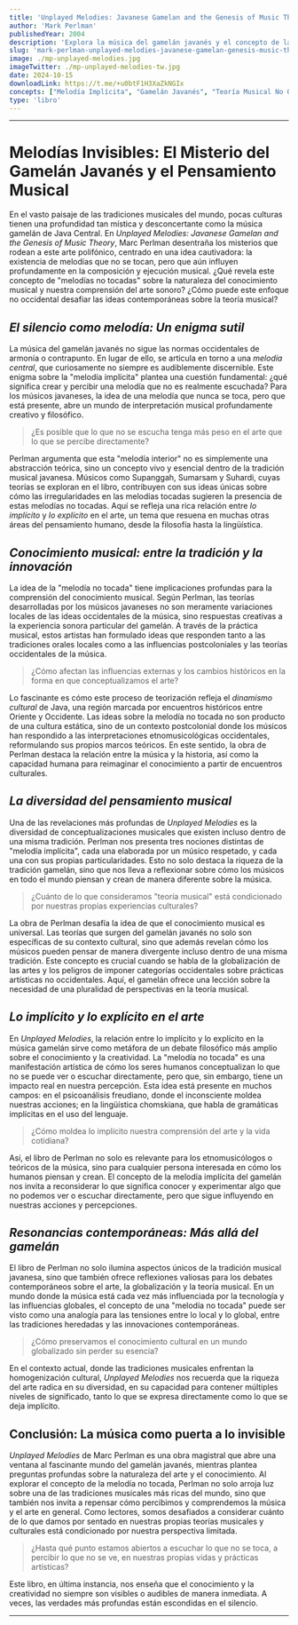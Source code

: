```yaml
---
title: 'Unplayed Melodies: Javanese Gamelan and the Genesis of Music Theory'
author: 'Mark Perlman'
publishedYear: 2004
description: 'Explora la música del gamelán javanés y el concepto de la melodía implícita, una reflexión sobre cómo lo inaudible influye en la teoría musical y la creatividad.'
slug: 'mark-perlman-unplayed-melodies-javanese-gamelan-genesis-music-theory'
image: ./mp-unplayed-melodies.jpg
imageTwitter: ./mp-unplayed-melodies-tw.jpg
date: 2024-10-15
downloadLink: https://t.me/+u0btF1H3XaZkNGIx
concepts: ["Melodía Implícita", "Gamelán Javanés", "Teoría Musical No Occidental", "Pensamiento Musical Creativo", "Polifonía Tradicional", "Marc Perlman", "Música"]
type: 'libro'
---
```


---

# **Melodías Invisibles: El Misterio del Gamelán Javanés y el Pensamiento Musical**

En el vasto paisaje de las tradiciones musicales del mundo, pocas culturas tienen una profundidad tan mística y desconcertante como la música gamelán de Java Central. En *Unplayed Melodies: Javanese Gamelan and the Genesis of Music Theory*, Marc Perlman desentraña los misterios que rodean a este arte polifónico, centrado en una idea cautivadora: la existencia de melodías que no se tocan, pero que aún influyen profundamente en la composición y ejecución musical. ¿Qué revela este concepto de "melodías no tocadas" sobre la naturaleza del conocimiento musical y nuestra comprensión del arte sonoro? ¿Cómo puede este enfoque no occidental desafiar las ideas contemporáneas sobre la teoría musical?

## _El silencio como melodía: Un enigma sutil_

La música del gamelán javanés no sigue las normas occidentales de armonía o contrapunto. En lugar de ello, se articula en torno a una *melodía central*, que curiosamente no siempre es audiblemente discernible. Este enigma sobre la "melodía implícita" plantea una cuestión fundamental: ¿qué significa crear y percibir una melodía que no es realmente escuchada? Para los músicos javaneses, la idea de una melodía que nunca se toca, pero que está presente, abre un mundo de interpretación musical profundamente creativo y filosófico.

> ¿Es posible que lo que no se escucha tenga más peso en el arte que lo que se percibe directamente?

Perlman argumenta que esta "melodía interior" no es simplemente una abstracción teórica, sino un concepto vivo y esencial dentro de la tradición musical javanesa. Músicos como Supanggah, Sumarsam y Suhardi, cuyas teorías se exploran en el libro, contribuyen con sus ideas únicas sobre cómo las irregularidades en las melodías tocadas sugieren la presencia de estas melodías no tocadas. Aquí se refleja una rica relación entre *lo implícito* y *lo explícito* en el arte, un tema que resuena en muchas otras áreas del pensamiento humano, desde la filosofía hasta la lingüística.

## _Conocimiento musical: entre la tradición y la innovación_

La idea de la "melodía no tocada" tiene implicaciones profundas para la comprensión del conocimiento musical. Según Perlman, las teorías desarrolladas por los músicos javaneses no son meramente variaciones locales de las ideas occidentales de la música, sino respuestas creativas a la experiencia sonora particular del gamelán. A través de la práctica musical, estos artistas han formulado ideas que responden tanto a las tradiciones orales locales como a las influencias postcoloniales y las teorías occidentales de la música.

> ¿Cómo afectan las influencias externas y los cambios históricos en la forma en que conceptualizamos el arte?

Lo fascinante es cómo este proceso de teorización refleja el *dinamismo cultural* de Java, una región marcada por encuentros históricos entre Oriente y Occidente. Las ideas sobre la melodía no tocada no son producto de una cultura estática, sino de un contexto postcolonial donde los músicos han respondido a las interpretaciones etnomusicológicas occidentales, reformulando sus propios marcos teóricos. En este sentido, la obra de Perlman destaca la relación entre la música y la historia, así como la capacidad humana para reimaginar el conocimiento a partir de encuentros culturales.

## _La diversidad del pensamiento musical_

Una de las revelaciones más profundas de *Unplayed Melodies* es la diversidad de conceptualizaciones musicales que existen incluso dentro de una misma tradición. Perlman nos presenta tres nociones distintas de "melodía implícita", cada una elaborada por un músico respetado, y cada una con sus propias particularidades. Esto no solo destaca la riqueza de la tradición gamelán, sino que nos lleva a reflexionar sobre cómo los músicos en todo el mundo piensan y crean de manera diferente sobre la música.

> ¿Cuánto de lo que consideramos "teoría musical" está condicionado por nuestras propias experiencias culturales?

La obra de Perlman desafía la idea de que el conocimiento musical es universal. Las teorías que surgen del gamelán javanés no solo son específicas de su contexto cultural, sino que además revelan cómo los músicos pueden pensar de manera divergente incluso dentro de una misma tradición. Este concepto es crucial cuando se habla de la globalización de las artes y los peligros de imponer categorías occidentales sobre prácticas artísticas no occidentales. Aquí, el gamelán ofrece una lección sobre la necesidad de una pluralidad de perspectivas en la teoría musical.

## _Lo implícito y lo explícito en el arte_

En *Unplayed Melodies*, la relación entre lo implícito y lo explícito en la música gamelán sirve como metáfora de un debate filosófico más amplio sobre el conocimiento y la creatividad. La "melodía no tocada" es una manifestación artística de cómo los seres humanos conceptualizan lo que no se puede ver o escuchar directamente, pero que, sin embargo, tiene un impacto real en nuestra percepción. Esta idea está presente en muchos campos: en el psicoanálisis freudiano, donde el inconsciente moldea nuestras acciones; en la lingüística chomskiana, que habla de gramáticas implícitas en el uso del lenguaje.

> ¿Cómo moldea lo implícito nuestra comprensión del arte y la vida cotidiana?

Así, el libro de Perlman no solo es relevante para los etnomusicólogos o teóricos de la música, sino para cualquier persona interesada en cómo los humanos piensan y crean. El concepto de la melodía implícita del gamelán nos invita a reconsiderar lo que significa conocer y experimentar algo que no podemos ver o escuchar directamente, pero que sigue influyendo en nuestras acciones y percepciones.

## _Resonancias contemporáneas: Más allá del gamelán_

El libro de Perlman no solo ilumina aspectos únicos de la tradición musical javanesa, sino que también ofrece reflexiones valiosas para los debates contemporáneos sobre el arte, la globalización y la teoría musical. En un mundo donde la música está cada vez más influenciada por la tecnología y las influencias globales, el concepto de una "melodía no tocada" puede ser visto como una analogía para las tensiones entre lo local y lo global, entre las tradiciones heredadas y las innovaciones contemporáneas.

> ¿Cómo preservamos el conocimiento cultural en un mundo globalizado sin perder su esencia?

En el contexto actual, donde las tradiciones musicales enfrentan la homogenización cultural, *Unplayed Melodies* nos recuerda que la riqueza del arte radica en su diversidad, en su capacidad para contener múltiples niveles de significado, tanto lo que se expresa directamente como lo que se deja implícito.

## **Conclusión: La música como puerta a lo invisible**

*Unplayed Melodies* de Marc Perlman es una obra magistral que abre una ventana al fascinante mundo del gamelán javanés, mientras plantea preguntas profundas sobre la naturaleza del arte y el conocimiento. Al explorar el concepto de la melodía no tocada, Perlman no solo arroja luz sobre una de las tradiciones musicales más ricas del mundo, sino que también nos invita a repensar cómo percibimos y comprendemos la música y el arte en general. Como lectores, somos desafiados a considerar cuánto de lo que damos por sentado en nuestras propias teorías musicales y culturales está condicionado por nuestra perspectiva limitada.

> ¿Hasta qué punto estamos abiertos a escuchar lo que no se toca, a percibir lo que no se ve, en nuestras propias vidas y prácticas artísticas?

Este libro, en última instancia, nos enseña que el conocimiento y la creatividad no siempre son visibles o audibles de manera inmediata. A veces, las verdades más profundas están escondidas en el silencio.

---
